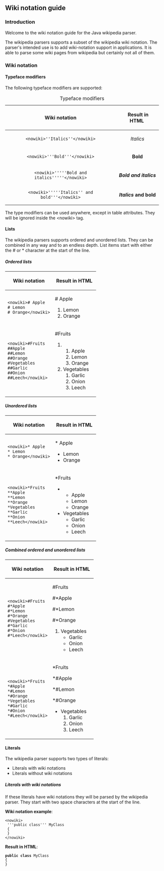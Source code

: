 == Wiki notation guide ==

=== Introduction ===

Welcome to the wiki notation guide for the Java wikipedia parser.

The wikipedia parsers supports a subset of the wikipedia wiki notation. The parser's intended use is to add wiki-notation support in applications. It is able to parse some wiki pages from wikipedia but certainly not all of them.

=== Wiki notation ===

==== Typeface modifiers ====

The following typeface modifiers are supported:

{| border="1"
|+ Typeface modifiers
|-
! &nbsp;Wiki notation&nbsp; !! &nbsp;Result in HTML&nbsp;
|-
| align="center"|<pre><nowiki>''Italics''</nowiki></pre>
| align="center"|''Italics''
|-
| align="center"|<pre><nowiki>'''Bold'''</nowiki></pre>
| align="center"|'''Bold'''
|-
| align="center"|<pre><nowiki>'''''Bold and italics'''''</nowiki></pre>
| align="center"|'''''Bold and italics'''''
|-
| align="center"|<pre><nowiki>'''''Italics'' and bold'''</nowiki></pre>
| align="center"|'''''Italics'' and bold'''
|}

The type modifiers can be used anywhere, except in table attributes. They will be ignored inside the <nowiki><nowiki></nowiki> tag.

==== Lists ====

The wikipedia parsers supports ordered and unordered lists. They can be combined in any way and to an endless depth. List items start with either the # or * character at the start of the line.

===== Ordered lists =====

{| border="1"
|-
! &nbsp;Wiki notation&nbsp; !! &nbsp;Result in HTML&nbsp;
|-
|<pre><nowiki># Apple
# Lemon
# Orange</nowiki></pre>
|<multi># Apple
# Lemon
# Orange</multi>
|-
|<pre><nowiki>#Fruits
##Apple
##Lemon
##Orange
#Vegetables
##Garlic
##Onion
##Leech</nowiki></pre>
|<multi>#Fruits
##Apple
##Lemon
##Orange
#Vegetables
##Garlic
##Onion
##Leech</multi>
|}

===== Unordered lists =====

{| border="1"
|-
! &nbsp;Wiki notation&nbsp; !! &nbsp;Result in HTML&nbsp;
|-
|<pre><nowiki>* Apple
* Lemon
* Orange</nowiki></pre>
|<multi>* Apple
* Lemon
* Orange</multi>
|-
|<pre><nowiki>*Fruits
**Apple
**Lemon
**Orange
*Vegetables
**Garlic
**Onion
**Leech</nowiki></pre>
|<multi>*Fruits
**Apple
**Lemon
**Orange
*Vegetables
**Garlic
**Onion
**Leech</multi>
|}

===== Combined ordered and unordered lists =====

{| border="1"
|-
! &nbsp;Wiki notation&nbsp; !! &nbsp;Result in HTML&nbsp;
|-
|<pre><nowiki>#Fruits
#*Apple
#*Lemon
#*Orange
#Vegetables
#*Garlic
#*Onion
#*Leech</nowiki></pre>
|<multi>#Fruits
#*Apple
#*Lemon
#*Orange
#Vegetables
#*Garlic
#*Onion
#*Leech</multi>
|-
|<pre><nowiki>*Fruits
*#Apple
*#Lemon
*#Orange
*Vegetables
*#Garlic
*#Onion
*#Leech</nowiki></pre>
|<multi>*Fruits
*#Apple
*#Lemon
*#Orange
*Vegetables
*#Garlic
*#Onion
*#Leech</multi>
|}

==== Literals ====

The wikipedia parser supports two types of literals:

* Literals with wiki notations
* Literals without wiki notations

===== Literals with wiki notations =====

If these literals have wiki notations they will be parsed by the wikipedia parser. They start with two space characters at the start of the line.

'''Wiki notation example''':

<pre><nowiki>
 '''public class''' MyClass
 {
 }
</nowiki></pre>

'''Result in HTML''':

 '''public class''' MyClass
 {
 }


